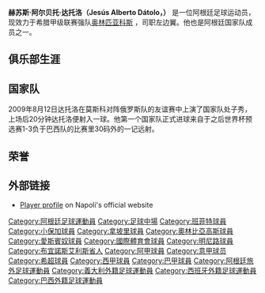 {{Football player infobox
 | playername = 赫苏斯·达托洛
 | image = [[File:Jesús_Dátolo_-_SSC_Neapel_(2).jpg|250px]]
 | fullname = Jesús Alberto Dátolo  
 | height = {{height|m=1.75}}
 | dateofbirth =  {{birth date and age|1984|5|19|df=y}}         
 | cityofbirth = {{link-en|卡洛斯·斯佩齐尼|Carlos Spegazzini}}
 | countryofbirth = [[阿根廷|阿根廷]]
 | currentclub  = [[奥林匹亚科斯足球俱乐部|奥林匹亚科斯]] 
 | clubnumber = 15
 | position = [[中场|左边翼]]
 | youthyears = 
 | youthclubs =  
 | years = 2000-2001<br />2002-2006<br />2006-2008<br />2009-<br />2010-
 | clubs = {{link-en|卡努艾拉斯|Cañuelas FC}}<br />[[班菲尔德竞技俱乐部|班菲尔德]]<br />[[博卡青年|博卡青年]]<br />[[那不勒斯足球俱乐部|那不勒斯]] <br/>→ [[奥林匹亚科斯足球俱乐部|奥林匹亚科斯]]  (租借)
 | caps(goals) = {{0}}2 (0)<br />41 (6)<br />66 (5)<br />18 (1)
 | nationalyears = 2009-
 | nationalteam = [[阿根廷国家足球队|阿根廷]]
 | nationalcaps(goals) = {{0}}3 (2)
 | pcupdate = 2009年10月31日
 | ntupdate = 2009年9月5日
}}

'''赫苏斯·阿尔贝托·达托洛（Jesús Alberto Dátolo，{{bd|1984年|5月19日||}}）''' 是一位阿根廷足球运动员，现效力于希腊甲级联赛强队[[奥林匹亚科斯足球俱乐部|奥林匹亚科斯]]  ，司职左边翼。他也是阿根廷国家队成员之一。

==俱乐部生涯==

==国家队==
2009年8月12日达托洛在莫斯科对阵俄罗斯队的友谊赛中上演了国家队处子秀，上场后20分钟达托洛便射入一球。他第一个国家队正式进球来自于之后世界杯预选赛1-3负于巴西队的比赛里30码外的一记远射。

==荣誉==

==外部链接==
*[http://www.sscnapoli.it/client/render_e.aspx?root=1085&content=0 Player profile] {{Wayback|url=http://www.sscnapoli.it/client/render_e.aspx?root=1085&content=0 |date=20120309080302 }} on Napoli's official website

{{DEFAULTSORT:Datolo, Jesus}}

[[Category:阿根廷足球運動員|Category:阿根廷足球運動員]]
[[Category:足球中場|Category:足球中場]]
[[Category:班菲特球員|Category:班菲特球員]]
[[Category:小保加球員|Category:小保加球員]]
[[Category:拿坡里球員|Category:拿坡里球員]]
[[Category:奧林比亞高斯球員|Category:奧林比亞高斯球員]]
[[Category:愛斯賓奴球員|Category:愛斯賓奴球員]]
[[Category:國際體育會球員|Category:國際體育會球員]]
[[Category:明尼路球員|Category:明尼路球員]]
[[Category:布宜諾斯艾利斯省人|Category:布宜諾斯艾利斯省人]]
[[Category:阿甲球員|Category:阿甲球員]]
[[Category:意甲球员|Category:意甲球员]]
[[Category:希超球員|Category:希超球員]]
[[Category:西甲球員|Category:西甲球員]]
[[Category:巴甲球員|Category:巴甲球員]]
[[Category:阿根廷旅外足球運動員|Category:阿根廷旅外足球運動員]]
[[Category:義大利外籍足球運動員|Category:義大利外籍足球運動員]]
[[Category:西班牙外籍足球運動員|Category:西班牙外籍足球運動員]]
[[Category:巴西外籍足球運動員|Category:巴西外籍足球運動員]]